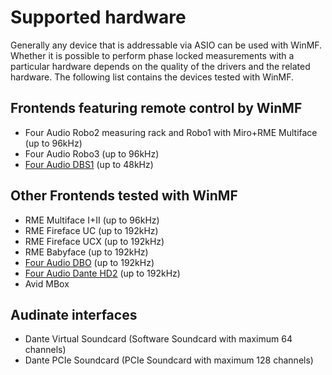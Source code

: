 # Supported hardware
Generally any device that is addressable via ASIO can be used with WinMF. Whether it is possible to perform phase locked measurements with a particular hardware depends on the quality of the drivers and the related hardware. The following list contains the devices tested with WinMF.

## Frontends featuring remote control by WinMF
- Four Audio Robo2 measuring rack and Robo1 with Miro+RME Multiface (up to 96kHz)
- Four Audio Robo3 (up to 96kHz)
- [Four Audio DBS1](https://www.four-audio.com/en/products/dbs1/) (up to 48kHz)

## Other Frontends tested with WinMF
- RME Multiface I+II (up to 96kHz)
- RME Fireface UC (up to 192kHz)
- RME Fireface UCX (up to 192kHz)
- RME Babyface (up to 192kHz)
- [Four Audio DBO](https://www.four-audio.com/en/products/dbo1/) (up to 192kHz)
- [Four Audio Dante HD2](https://www.four-audio.com/en/products/hd2/) (up to 192kHz)
- Avid MBox

## Audinate interfaces
- Dante Virtual Soundcard (Software Soundcard with maximum 64 channels)
- Dante PCIe Soundcard (PCIe Soundcard with maximum 128 channels)
